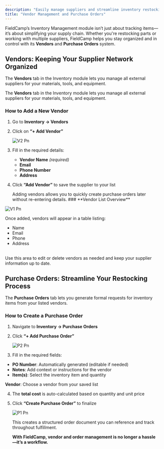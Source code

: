 ```yaml
---
description: "Easily manage suppliers and streamline inventory restocking with FieldCamp's built-in tools."
title: "Vendor Management and Purchase Orders"
---
```


FieldCamp’s Inventory Management module isn’t just about tracking items—it’s about simplifying your supply chain. Whether you're restocking parts or working with multiple suppliers, FieldCamp helps you stay organized and in control with its **Vendors** and **Purchase Orders** system.

## **Vendors: Keeping Your Supplier Network Organized**

The **Vendors** tab in the Inventory module lets you manage all external suppliers for your materials, tools, and equipment.

The **Vendors** tab in the Inventory module lets you manage all external suppliers for your materials, tools, and equipment.

### **How to Add a New Vendor**

1. Go to **Inventory → Vendors**
2. Click on **“\+ Add Vendor”**

   ![V2 Pn](/images/V2.png)
3. Fill in the required details:
   - **Vendor Name** _(required)_
   - **Email**
   - **Phone Number**
   - **Address**
4. Click **“Add Vendor”** to save the supplier to your list

   <Tip>
     Adding vendors allows you to quickly create purchase orders later without re-entering details.
   </Tip>
   ### **Vendor List Overview**

![V1 Pn](/images/V1.png)

Once added, vendors will appear in a table listing:

- Name
- Email
- Phone
- Address

\
Use this area to edit or delete vendors as needed and keep your supplier information up to date.

## **Purchase Orders: Streamline Your Restocking Process**

The **Purchase Orders** tab lets you generate formal requests for inventory items from your listed vendors.

### **How to Create a Purchase Order**

1. Navigate to **Inventory → Purchase Orders**
2. Click **“\+ Add Purchase Order”**

   ![P2 Pn](/images/P2.png)
3. Fill in the required fields:

- **PO Number**: Automatically generated (editable if needed)
- **Notes**: Add context or instructions for the vendor
- **Item(s)**: Select the inventory item and quantity

**Vendor**: Choose a vendor from your saved list

4. The **total cost** is auto-calculated based on quantity and unit price
5. Click **“Create Purchase Order”** to finalize

   ![P1 Pn](/images/P1.png)

   This creates a structured order document you can reference and track throughout fulfillment.

   **With FieldCamp, vendor and order management is no longer a hassle—it’s a workflow.**